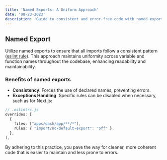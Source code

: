 ```yaml
---
title: 'Named Exports: A Uniform Approach'
date: '08-23-2023'
description: 'Guide to consistent and error-free code with named exports, including handling exceptions.'
---
```


## Named Export

Utilize named exports to ensure that all imports follow a consistent pattern ([eslint rule](https://github.com/import-js/eslint-plugin-import/blob/main/docs/rules/no-default-export.md)). This approach maintains uniformity across variable and function names throughout the codebase, enhancing readability and maintainability.

### Benefits of named exports

- **Consistency**: Forces the use of declared names, preventing errors.
- **Exceptions Handling**: Specific rules can be disabled when necessary, such as for Next.js:

```ts
// .eslintrc.js
overrides: [
  {
    files: ["apps/dash/app/**/*"],
    rules: { "import/no-default-export": "off" },
  },
],
```

By adhering to this practice, you pave the way for cleaner, more coherent code that is easier to maintain and less prone to errors.
